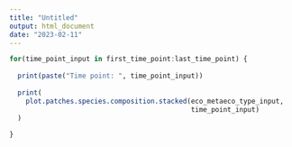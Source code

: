 ```yaml
---
title: "Untitled"
output: html_document
date: "2023-02-11"
---
```


```r
for(time_point_input in first_time_point:last_time_point) {
  
  print(paste("Time point: ", time_point_input))
  
  print(
    plot.patches.species.composition.stacked(eco_metaeco_type_input,
                                             time_point_input)
  )
  
}
```
